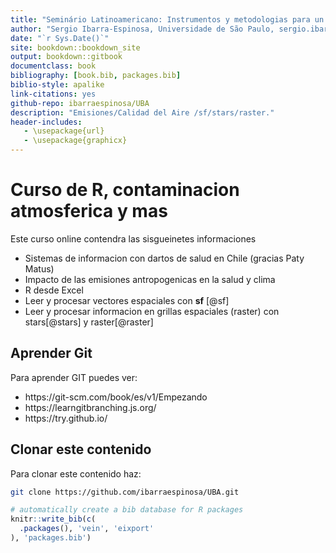```yaml
--- 
title: "Seminário Latinoamericano: Instrumentos y metodologias para un observatório de Clima y su impacto en la salud humana "
author: "Sergio Ibarra-Espinosa, Universidade de São Paulo, sergio.ibarra@usp.br, ibarraespinosa.github.io"
date: "`r Sys.Date()`"
site: bookdown::bookdown_site
output: bookdown::gitbook
documentclass: book
bibliography: [book.bib, packages.bib]
biblio-style: apalike
link-citations: yes
github-repo: ibarraespinosa/UBA
description: "Emisiones/Calidad del Aire /sf/stars/raster."
header-includes:
   - \usepackage{url}
   - \usepackage{graphicx}
---
```


# Curso de R, contaminacion atmosferica y mas {-}

Este curso online contendra las sisgueinetes informaciones

- Sistemas de informacion con dartos de salud en Chile (gracias Paty Matus)
- Impacto de las emisiones antropogenicas en la salud y clima
- R desde Excel
- Leer y procesar vectores espaciales con **sf** [@sf]
- Leer y procesar informacion en grillas espaciales (raster) con stars[@stars] y raster[@raster]

## Aprender Git  {-}

Para aprender GIT puedes ver:

- https://git-scm.com/book/es/v1/Empezando
- https://learngitbranching.js.org/
- https://try.github.io/

## Clonar este contenido  {-}

Para clonar este contenido haz:

```bash
git clone https://github.com/ibarraespinosa/UBA.git
```


```r
# automatically create a bib database for R packages
knitr::write_bib(c(
  .packages(), 'vein', 'eixport'
), 'packages.bib')
```
